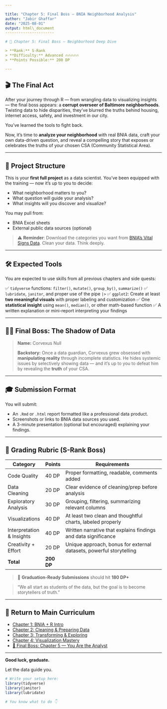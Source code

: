 ```yaml
---

title: "Chapter 5: Final Boss — BNIA Neighborhood Analysis"
author: "Jabir Ghaffar"
date: "2025-08-01"
output: html\_document
----------------------

# 🧠 Chapter 5: Final Boss — Neighborhood Deep Dive

> **Rank:** S-Rank
> **Difficulty:** Advanced 🔥🔥🔥🔥🔥
> **Points Possible:** 200 DP

---
```


## 🎬 The Final Act

After your journey through R — from wrangling data to visualizing insights — the final boss appears: a **corrupt overseer of Baltimore neighborhoods**. Twisting data to hide disparities, they’ve blurred the truths behind housing, internet access, safety, and investment in our city.

You’ve learned the tools to fight back.

Now, it’s time to **analyze your neighborhood** with real BNIA data, craft your own data-driven question, and reveal a compelling story that exposes or celebrates the truths of your chosen CSA (Community Statistical Area).

---

## 🧩 Project Structure

This is your **first full project** as a data scientist. You’ve been equipped with the training — now it’s up to you to decide:

* What neighborhood matters to you?
* What question will guide your analysis?
* What insights will you discover and visualize?

You may pull from:

* BNIA Excel sheets
* External public data sources (optional)

> ⚠️ **Reminder**: Download the categories you want from [BNIA’s Vital Signs Data](https://bniajfi.org/vital-signs/). Clean your data. Think deeply.

---

## 🛠️ Expected Tools

You are expected to use skills from all previous chapters and side quests:

✅ `tidyverse` functions: `filter()`, `mutate()`, `group_by()`, `summarize()`
✅ `lubridate`, `janitor`, and proper use of the pipe `|>`
✅ `ggplot2`: Create at least **two meaningful visuals** with proper labeling and customization
✅ One **statistical insight** using `mean()`, `median()`, or other math-based function
✅ A written explanation or mini-report interpreting your findings

---

## 🧙‍♂️ Final Boss: The Shadow of Data

> **Name:** Corvexus Null
>
> **Backstory:** Once a data guardian, Corvexus grew obsessed with **manipulating reality** through incomplete statistics. He hides systemic issues by selectively showing data — and it’s up to you to defeat him by revealing the **truth** of your CSA.

---

## 🎓 Submission Format

You will submit:

* An `.Rmd` or `.html` report formatted like a professional data product.
* Screenshots or links to BNIA data sources you used.
* A 3-minute presentation (optional but encouraged) explaining your findings.

---

## 🏁 Grading Rubric (S-Rank Boss)

| **Category**              | **Points** | **Requirements**                                                    |
| ------------------------- | ---------- | ------------------------------------------------------------------- |
| Code Quality              | 40 DP      | Proper formatting, readable, comments added                         |
| Data Cleaning             | 20 DP      | Clear evidence of cleaning/prep before analysis                     |
| Exploratory Analysis      | 30 DP      | Grouping, filtering, summarizing relevant columns                   |
| Visualizations            | 40 DP      | At least two clean and thoughtful charts, labeled properly          |
| Interpretation & Insights | 40 DP      | Written narrative that explains findings and data significance      |
| Creativity + Effort       | 20 DP      | Unique approach, bonus for external datasets, powerful storytelling |
| **Total**                 | **200 DP** |                                                                     |

> 🏅 **Graduation-Ready Submissions** should hit **180 DP+**


> "We all start as students of the data, but the goal is to become storytellers of truth."

---

## 🧭 Return to Main Curriculum

* [Chapter 1: BNIA + R Intro](#)
* [Chapter 2: Cleaning & Preparing Data](#)
* [Chapter 3: Transforming & Exploring](#)
* [Chapter 4: Visualization Mastery](#)
* [🏁 Final Boss: Chapter 5 — You Are the Analyst](#)

---

**Good luck, graduate.**

Let the data guide you.

```r
# Write your setup here:
library(tidyverse)
library(janitor)
library(lubridate)

# You know what to do 👇
```
